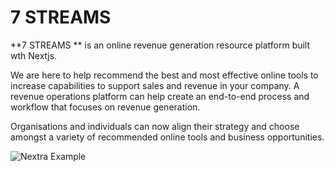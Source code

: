 
# 7 STREAMS

**7 STREAMS ** is an online revenue generation resource platform built wth Nextjs.

We are here to help recommend the best and most effective online tools to increase capabilities to support sales and revenue in your company. A revenue operations platform can help create an end-to-end process and workflow that focuses on revenue generation.

Organisations and individuals can now align their strategy and choose amongst a variety of recommended online tools and business opportunities.

<Bleed>![Nextra Example](../public/demo.png)</Bleed>
